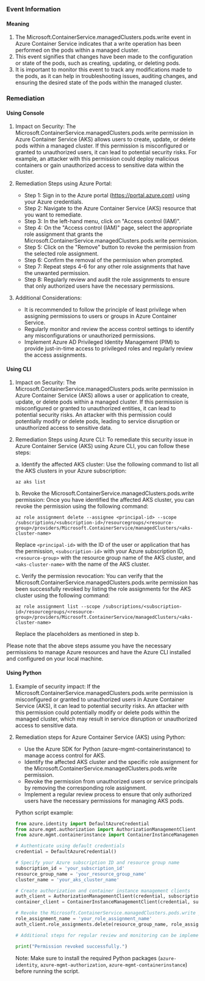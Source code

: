 
### Event Information

#### Meaning

1. The Microsoft.ContainerService.managedClusters.pods.write event in Azure Container Service indicates that a write operation has been performed on the pods within a managed cluster.
2. This event signifies that changes have been made to the configuration or state of the pods, such as creating, updating, or deleting pods.
3. It is important to monitor this event to track any modifications made to the pods, as it can help in troubleshooting issues, auditing changes, and ensuring the desired state of the pods within the managed cluster.

### Remediation

#### Using Console

1. Impact on Security: The Microsoft.ContainerService.managedClusters.pods.write permission in Azure Container Service (AKS) allows users to create, update, or delete pods within a managed cluster. If this permission is misconfigured or granted to unauthorized users, it can lead to potential security risks. For example, an attacker with this permission could deploy malicious containers or gain unauthorized access to sensitive data within the cluster.

2. Remediation Steps using Azure Portal:
   - Step 1: Sign in to the Azure portal (https://portal.azure.com) using your Azure credentials.
   - Step 2: Navigate to the Azure Container Service (AKS) resource that you want to remediate.
   - Step 3: In the left-hand menu, click on "Access control (IAM)".
   - Step 4: On the "Access control (IAM)" page, select the appropriate role assignment that grants the Microsoft.ContainerService.managedClusters.pods.write permission.
   - Step 5: Click on the "Remove" button to revoke the permission from the selected role assignment.
   - Step 6: Confirm the removal of the permission when prompted.
   - Step 7: Repeat steps 4-6 for any other role assignments that have the unwanted permission.
   - Step 8: Regularly review and audit the role assignments to ensure that only authorized users have the necessary permissions.

3. Additional Considerations:
   - It is recommended to follow the principle of least privilege when assigning permissions to users or groups in Azure Container Service.
   - Regularly monitor and review the access control settings to identify any misconfigurations or unauthorized permissions.
   - Implement Azure AD Privileged Identity Management (PIM) to provide just-in-time access to privileged roles and regularly review the access assignments.

#### Using CLI

1. Impact on Security: The Microsoft.ContainerService.managedClusters.pods.write permission in Azure Container Service (AKS) allows a user or application to create, update, or delete pods within a managed cluster. If this permission is misconfigured or granted to unauthorized entities, it can lead to potential security risks. An attacker with this permission could potentially modify or delete pods, leading to service disruption or unauthorized access to sensitive data.

2. Remediation Steps using Azure CLI: To remediate this security issue in Azure Container Service (AKS) using Azure CLI, you can follow these steps:

   a. Identify the affected AKS cluster: Use the following command to list all the AKS clusters in your Azure subscription:
      ```
      az aks list
      ```

   b. Revoke the Microsoft.ContainerService.managedClusters.pods.write permission: Once you have identified the affected AKS cluster, you can revoke the permission using the following command:
      ```
      az role assignment delete --assignee <principal-id> --scope /subscriptions/<subscription-id>/resourcegroups/<resource-group>/providers/Microsoft.ContainerService/managedClusters/<aks-cluster-name>
      ```
      Replace `<principal-id>` with the ID of the user or application that has the permission, `<subscription-id>` with your Azure subscription ID, `<resource-group>` with the resource group name of the AKS cluster, and `<aks-cluster-name>` with the name of the AKS cluster.

   c. Verify the permission revocation: You can verify that the Microsoft.ContainerService.managedClusters.pods.write permission has been successfully revoked by listing the role assignments for the AKS cluster using the following command:
      ```
      az role assignment list --scope /subscriptions/<subscription-id>/resourcegroups/<resource-group>/providers/Microsoft.ContainerService/managedClusters/<aks-cluster-name>
      ```
      Replace the placeholders as mentioned in step b.

Please note that the above steps assume you have the necessary permissions to manage Azure resources and have the Azure CLI installed and configured on your local machine.

#### Using Python

1. Example of security impact: If the Microsoft.ContainerService.managedClusters.pods.write permission is misconfigured or granted to unauthorized users in Azure Container Service (AKS), it can lead to potential security risks. An attacker with this permission could potentially modify or delete pods within the managed cluster, which may result in service disruption or unauthorized access to sensitive data.

2. Remediation steps for Azure Container Service (AKS) using Python:
   - Use the Azure SDK for Python (azure-mgmt-containerinstance) to manage access control for AKS.
   - Identify the affected AKS cluster and the specific role assignment for the Microsoft.ContainerService.managedClusters.pods.write permission.
   - Revoke the permission from unauthorized users or service principals by removing the corresponding role assignment.
   - Implement a regular review process to ensure that only authorized users have the necessary permissions for managing AKS pods.
   
   Python script example:
   ```python
   from azure.identity import DefaultAzureCredential
   from azure.mgmt.authorization import AuthorizationManagementClient
   from azure.mgmt.containerinstance import ContainerInstanceManagementClient

   # Authenticate using default credentials
   credential = DefaultAzureCredential()

   # Specify your Azure subscription ID and resource group name
   subscription_id = 'your_subscription_id'
   resource_group_name = 'your_resource_group_name'
   cluster_name = 'your_aks_cluster_name'

   # Create authorization and container instance management clients
   auth_client = AuthorizationManagementClient(credential, subscription_id)
   container_client = ContainerInstanceManagementClient(credential, subscription_id)

   # Revoke the Microsoft.ContainerService.managedClusters.pods.write permission
   role_assignment_name = 'your_role_assignment_name'
   auth_client.role_assignments.delete(resource_group_name, role_assignment_name)

   # Additional steps for regular review and monitoring can be implemented as needed

   print("Permission revoked successfully.")
   ```
   Note: Make sure to install the required Python packages (`azure-identity`, `azure-mgmt-authorization`, `azure-mgmt-containerinstance`) before running the script.

